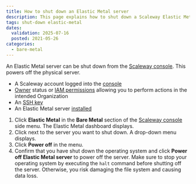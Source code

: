 ```yaml
---
title: How to shut down an Elastic Metal server
description: This page explains how to shut down a Scaleway Elastic Metal server
tags: shut-down elastic-metal
dates:
  validation: 2025-07-16
  posted: 2021-05-26
categories:
  - bare-metal
---
```



An Elastic Metal server can be shut down from the [Scaleway console](https://console.scaleway.com). This powers off the physical server.

<Requirements />

- A Scaleway account logged into the [console](https://console.scaleway.com)
- [Owner](/iam/concepts/#owner) status or [IAM permissions](/iam/concepts/#permission) allowing you to perform actions in the intended Organization
- An [SSH key](/organizations-and-projects/how-to/create-ssh-key/)
- An Elastic Metal server [installed](/elastic-metal/quickstart/#how-to-create-an-elastic-metal-server)


1. Click **Elastic Metal** in the **Bare Metal** section of the [Scaleway console](https://console.scaleway.com) side menu. The Elastic Metal dashboard displays.
2. Click <Icon name="more" /> next to the server you want to shut down. A drop-down menu displays.
3. Click **Power off** in the menu.
4. Confirm that you have shut down the operating system and click **Power off Elastic Metal server** to power off the server.
    <Message type="important">
      Make sure to stop your operating system by executing the `halt` command
      before shutting off the server. Otherwise, you risk damaging the file system
      and causing data loss.
    </Message>


